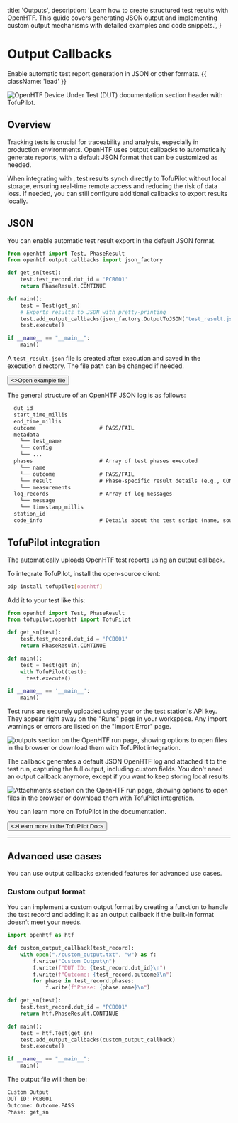   title: 'Outputs',
  description:
    'Learn how to create structured test results with OpenHTF. This guide covers generating JSON output and implementing custom output mechanisms with detailed examples and code snippets.',
}

# Output Callbacks

Enable automatic test report generation in JSON or other formats. {{ className: 'lead' }}

<Image
  src="/output-callbacks-header.png"
  alt="OpenHTF Device Under Test (DUT) documentation section header with TofuPilot."
/>

## Overview

Tracking tests is crucial for traceability and analysis, especially in production environments. OpenHTF uses output callbacks to automatically generate reports, with a default JSON format that can be customized as needed.

When integrating with <TofuPilotLink utmMedium="output-callbacks-overview" />, test results synch directly to TofuPilot without local storage, ensuring real-time remote access and reducing the risk of data loss. If needed, you can still configure additional callbacks to export results locally.

## JSON

You can enable automatic test result export in the default JSON format.

```python {{ title: 'main.py' }}
from openhtf import Test, PhaseResult
from openhtf.output.callbacks import json_factory

def get_sn(test):
    test.test_record.dut_id = 'PCB001'
    return PhaseResult.CONTINUE

def main():
    test = Test(get_sn)
    # Exports results to JSON with pretty-printing
    test.add_output_callbacks(json_factory.OutputToJSON("test_result.json", indent=2))
    test.execute()

if __name__ == "__main__":
    main()
```

A `test_result.json` file is created after execution and saved in the execution directory. The file path can be changed if needed.

<Button href="/public/test_result.json" variant="text" arrow="right">
  <>Open example file</>
</Button>

The general structure of an OpenHTF JSON log is as follows:

```txt
  dut_id
  start_time_millis
  end_time_millis
  outcome                    # PASS/FAIL
  metadata
    └── test_name
    └── config
    └── ...
  phases                     # Array of test phases executed
    └── name
    └── outcome              # PASS/FAIL
    └── result               # Phase-specific result details (e.g., CONTINUE)
    └── measurements
  log_records                # Array of log messages
    └── message
    └── timestamp_millis
  station_id
  code_info                  # Details about the test script (name, source code)
```

## TofuPilot integration

The <TofuPilotLink utmMedium="output-callbacks-integration" /> automatically uploads OpenHTF test reports using an output callback.

To integrate TofuPilot, install the open-source client:

```sh
pip install tofupilot[openhtf]
```

Add it to your test like this:

```python {{ title: 'main.py' }}
from openhtf import Test, PhaseResult
from tofupilot.openhtf import TofuPilot

def get_sn(test):
    test.test_record.dut_id = 'PCB001'
    return PhaseResult.CONTINUE

def main():
    test = Test(get_sn)
    with TofuPilot(test):
      test.execute()

if __name__ == '__main__':
    main()
```

Test runs are securely uploaded using your or the test station's API key. They appear right away on the "Runs" page in your workspace. Any import warnings or errors are listed on the "Import Error" page.

<Image
  src="/output-callbacks-page-run.png"
  alt="outputs section on the OpenHTF run page, showing options to open files in the browser or download them with TofuPilot integration."
/>

The callback generates a default JSON OpenHTF log and attached it to the test run, capturing the full output, including custom fields. You don't need an output callback anymore, except if you want to keep storing local results.

<Image
  src="/output-callbacks-page-attachment.png"
  alt="Attachments section on the OpenHTF run page, showing options to open files in the browser or download them with TofuPilot integration."
/>

You can learn more on TofuPilot in the documentation.

<Button href="https//docs.tofupilot.com/uut" variant="text" arrow="right">
  <>Learn more in the TofuPilot Docs</>
</Button>

---

## Advanced use cases

You can use output callbacks extended features for advanced use cases.

### Custom output format

You can implement a custom output format by creating a function to handle the test record and adding it as an output callback if the built-in format doesn’t meet your needs.

```python {{ title: 'main.py' }}
import openhtf as htf

def custom_output_callback(test_record):
    with open("./custom_output.txt", "w") as f:
        f.write("Custom Output\n")
        f.write(f"DUT ID: {test_record.dut_id}\n")
        f.write(f"Outcome: {test_record.outcome}\n")
        for phase in test_record.phases:
            f.write(f"Phase: {phase.name}\n")

def get_sn(test):
    test.test_record.dut_id = "PCB001"
    return htf.PhaseResult.CONTINUE

def main():
    test = htf.Test(get_sn)
    test.add_output_callbacks(custom_output_callback)
    test.execute()

if __name__ == "__main__":
    main()
```

The output file will then be:

```txt {{ title: 'custom_output.txt' }}
Custom Output
DUT ID: PCB001
Outcome: Outcome.PASS
Phase: get_sn
```
